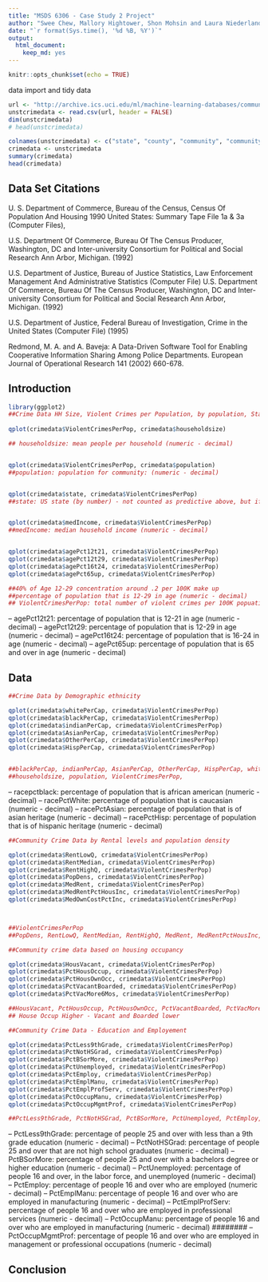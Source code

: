 ```yaml
---
title: "MSDS 6306 - Case Study 2 Project"
author: "Swee Chew, Mallory Hightower, Shon Mohsin and Laura Niederlander"
date: "`r format(Sys.time(), '%d %B, %Y')`"
output:
  html_document:
    keep_md: yes
---
```


```r
knitr::opts_chunk$set(echo = TRUE)
```

data import and tidy data

```r
url <- "http://archive.ics.uci.edu/ml/machine-learning-databases/communities/communities.data"
unstcrimedata <- read.csv(url, header = FALSE)
dim(unstcrimedata)
# head(unstcrimedata)

colnames(unstcrimedata) <- c("state", "county", "community", "communityname", "fold", "population", "householdsize", "racepctblack", "racePctWhite", "racePctAsian", "racePctHisp", "agePct12t21", "agePct12t29", "agePct16t24", "agePct65up", "numbUrban", "pctUrban", "medIncome", "pctWWage", "pctWFarmSelf", "pctWInvInc", "pctWSocSec", "pctWPubAsst", "pctWRetire", "medFamInc", "perCapInc", "whitePerCap", "blackPerCap", "indianPerCap", "AsianPerCap", "OtherPerCap", "HispPerCap", "NumUnderPov", "PctPopUnderPov", "PctLess9thGrade", "PctNotHSGrad", "PctBSorMore", "PctUnemployed", "PctEmploy", "PctEmplManu", "PctEmplProfServ", "PctOccupManu", "PctOccupMgmtProf", "MalePctDivorce", "MalePctNevMarr", "FemalePctDiv", "TotalPctDiv", "PersPerFam", "PctFam2Par", "PctKids2Par", "PctYoungKids2Par", "PctTeen2Par", "PctWorkMomYoungKids", "PctWorkMom", "NumIlleg", "PctIlleg", "NumImmig", "PctImmigRecent", "PctImmigRec5", "PctImmigRec8", "PctImmigRec10", "PctRecentImmig", "PctRecImmig5", "PctRecImmig8", "PctRecImmig10", "PctSpeakEnglOnly", "PctNotSpeakEnglWell", "PctLargHouseFam", "PctLargHouseOccup", "PersPerOccupHous", "PersPerOwnOccHous", "PersPerRentOccHous", "PctPersOwnOccup", "PctPersDenseHous", "PctHousLess3BR", "MedNumBR", "HousVacant", "PctHousOccup", "PctHousOwnOcc", "PctVacantBoarded", "PctVacMore6Mos", "MedYrHousBuilt", "PctHousNoPhone", "PctWOFullPlumb", "OwnOccLowQuart", "OwnOccMedVal", "OwnOccHiQuart", "RentLowQ", "RentMedian", "RentHighQ", "MedRent", "MedRentPctHousInc", "MedOwnCostPctInc", "MedOwnCostPctIncNoMtg", "NumInShelters", "NumStreet", "PctForeignBorn", "PctBornSameState", "PctSameHouse85", "PctSameCity85", "PctSameState85", "LemasSwornFT", "LemasSwFTPerPop", "LemasSwFTFieldOps", "LemasSwFTFieldPerPop", "LemasTotalReq", "LemasTotReqPerPop", "PolicReqPerOffic", "PolicPerPop", "RacialMatchCommPol", "PctPolicWhite", "PctPolicBlack", "PctPolicHisp", "PctPolicAsian", "PctPolicMinor", "OfficAssgnDrugUnits", "NumKindsDrugsSeiz", "PolicAveOTWorked", "LandArea", "PopDens", "PctUsePubTrans", "PolicCars", "PolicOperBudg", "LemasPctPolicOnPatr", "LemasGangUnitDeploy", "LemasPctOfficDrugUn", "PolicBudgPerPop", "ViolentCrimesPerPop")
crimedata <- unstcrimedata
summary(crimedata)
head(crimedata)
```

## Data Set Citations
U. S. Department of Commerce, Bureau of the Census, Census Of Population And Housing 
1990 United States: Summary Tape File 1a & 3a (Computer Files),

U.S. Department Of Commerce, Bureau Of The Census Producer, Washington, DC and 
Inter-university Consortium for Political and Social Research Ann Arbor, Michigan. 
(1992)

U.S. Department of Justice, Bureau of Justice Statistics, Law Enforcement Management 
And Administrative Statistics (Computer File) U.S. Department Of Commerce, Bureau Of 
The Census Producer, Washington, DC and Inter-university Consortium for Political and 
Social Research Ann Arbor, Michigan. (1992)

U.S. Department of Justice, Federal Bureau of Investigation, Crime in the United 
States (Computer File) (1995)

Redmond, M. A. and A. Baveja: A Data-Driven Software Tool for Enabling Cooperative 
Information Sharing Among Police Departments. European Journal of Operational Research 
141 (2002) 660-678. 

## Introduction



```r

library(ggplot2)
##Crime Data HH Size, Violent Crimes per Population, by population, State, MedIncome, Age
 
qplot(crimedata$ViolentCrimesPerPop, crimedata$householdsize)

## householdsize: mean people per household (numeric - decimal)


qplot(crimedata$ViolentCrimesPerPop, crimedata$population)
##population: population for community: (numeric - decimal)


qplot(crimedata$state, crimedata$ViolentCrimesPerPop)
##state: US state (by number) - not counted as predictive above, but if considered, should be consided nominal (nominal)


qplot(crimedata$medIncome, crimedata$ViolentCrimesPerPop)
##medIncome: median household income (numeric - decimal)


qplot(crimedata$agePct12t21, crimedata$ViolentCrimesPerPop)
qplot(crimedata$agePct12t29, crimedata$ViolentCrimesPerPop)
qplot(crimedata$agePct16t24, crimedata$ViolentCrimesPerPop)
qplot(crimedata$agePct65up, crimedata$ViolentCrimesPerPop)

##40% of Age 12-29 concentration around .2 per 100K make up 
##percentage of population that is 12-29 in age (numeric - decimal)
## ViolentCrimesPerPop: total number of violent crimes per 100K popuation (numeric - decimal) GOAL attribute (to be predicted)

```
-- agePct12t21: percentage of population that is 12-21 in age (numeric - decimal)
-- agePct12t29: percentage of population that is 12-29 in age (numeric - decimal)
-- agePct16t24: percentage of population that is 16-24 in age (numeric - decimal)
-- agePct65up: percentage of population that is 65 and over in age (numeric - decimal)



## Data

```r

##Crime Data by Demographic ethnicity

qplot(crimedata$whitePerCap, crimedata$ViolentCrimesPerPop)
qplot(crimedata$blackPerCap, crimedata$ViolentCrimesPerPop)
qplot(crimedata$indianPerCap, crimedata$ViolentCrimesPerPop)
qplot(crimedata$AsianPerCap, crimedata$ViolentCrimesPerPop)
qplot(crimedata$OtherPerCap, crimedata$ViolentCrimesPerPop)
qplot(crimedata$HispPerCap, crimedata$ViolentCrimesPerPop)


##blackPerCap, indianPerCap, AsianPerCap, OtherPerCap, HispPerCap, whitePerCap
##householdsize, population, ViolentCrimesPerPop, 

```
-- racepctblack: percentage of population that is african american (numeric - decimal)
-- racePctWhite: percentage of population that is caucasian (numeric - decimal)
-- racePctAsian: percentage of population that is of asian heritage (numeric - decimal)
-- racePctHisp: percentage of population that is of hispanic heritage (numeric - decimal)

```r

##Community Crime Data by Rental levels and population density 

qplot(crimedata$RentLowQ, crimedata$ViolentCrimesPerPop)
qplot(crimedata$RentMedian, crimedata$ViolentCrimesPerPop)
qplot(crimedata$RentHighQ, crimedata$ViolentCrimesPerPop)
qplot(crimedata$PopDens, crimedata$ViolentCrimesPerPop)
qplot(crimedata$MedRent, crimedata$ViolentCrimesPerPop)
qplot(crimedata$MedRentPctHousInc, crimedata$ViolentCrimesPerPop)
qplot(crimedata$MedOwnCostPctInc, crimedata$ViolentCrimesPerPop)



##ViolentCrimesPerPop
##PopDens, RentLowQ, RentMedian, RentHighQ, MedRent, MedRentPctHousInc, MedOwnCostPctInc, 
```

```r

##Community crime data based on housing occupancy

qplot(crimedata$HousVacant, crimedata$ViolentCrimesPerPop)
qplot(crimedata$PctHousOccup, crimedata$ViolentCrimesPerPop)
qplot(crimedata$PctHousOwnOcc, crimedata$ViolentCrimesPerPop)
qplot(crimedata$PctVacantBoarded, crimedata$ViolentCrimesPerPop)
qplot(crimedata$PctVacMore6Mos, crimedata$ViolentCrimesPerPop)

##HousVacant, PctHousOccup, PctHousOwnOcc, PctVacantBoarded, PctVacMore6Mos
## House Occup Higher - Vacant and Boarded lower


```

```r

##Community Crime Data - Education and Employement

qplot(crimedata$PctLess9thGrade, crimedata$ViolentCrimesPerPop)
qplot(crimedata$PctNotHSGrad, crimedata$ViolentCrimesPerPop)
qplot(crimedata$PctBSorMore, crimedata$ViolentCrimesPerPop)
qplot(crimedata$PctUnemployed, crimedata$ViolentCrimesPerPop)
qplot(crimedata$PctEmploy, crimedata$ViolentCrimesPerPop)
qplot(crimedata$PctEmplManu, crimedata$ViolentCrimesPerPop)
qplot(crimedata$PctEmplProfServ, crimedata$ViolentCrimesPerPop)
qplot(crimedata$PctOccupManu, crimedata$ViolentCrimesPerPop)
qplot(crimedata$PctOccupMgmtProf, crimedata$ViolentCrimesPerPop)

##PctLess9thGrade, PctNotHSGrad, PctBSorMore, PctUnemployed, PctEmploy, PctEmplManu, PctEmplProfServ, PctOccupManu, PctOccupMgmtProf
```
-- PctLess9thGrade: percentage of people 25 and over with less than a 9th grade education (numeric - decimal)
-- PctNotHSGrad: percentage of people 25 and over that are not high school graduates (numeric - decimal)
-- PctBSorMore: percentage of people 25 and over with a bachelors degree or higher education (numeric - decimal)
-- PctUnemployed: percentage of people 16 and over, in the labor force, and unemployed (numeric - decimal)
-- PctEmploy: percentage of people 16 and over who are employed (numeric - decimal)
-- PctEmplManu: percentage of people 16 and over who are employed in manufacturing (numeric - decimal)
-- PctEmplProfServ: percentage of people 16 and over who are employed in professional services (numeric - decimal)
-- PctOccupManu: percentage of people 16 and over who are employed in manufacturing (numeric - decimal) ########
-- PctOccupMgmtProf: percentage of people 16 and over who are employed in management or professional occupations (numeric - decimal)


## Conclusion


